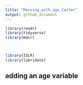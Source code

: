 ```yaml
---
title: "Messing_with_age_Carter"
output: github_document
---
```


```r
library(readr)
library(tidyverse)
library(mdsr)



library(ISLR)
library(lubridate)
```

## adding an age variable
